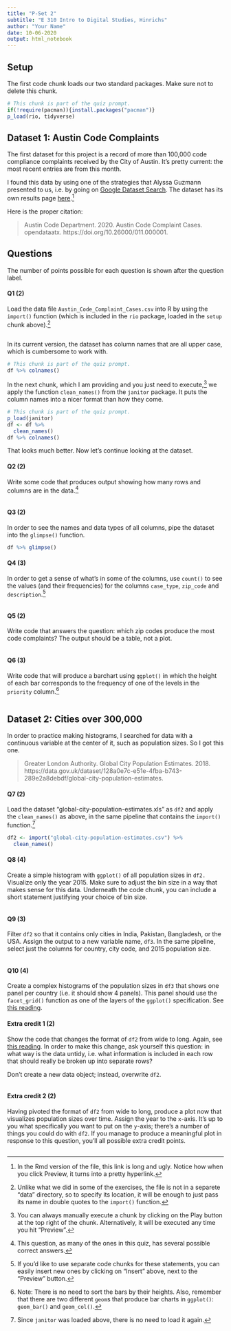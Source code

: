 ```yaml
---
title: "P-Set 2"
subtitle: "E 310 Intro to Digital Studies, Hinrichs"
author: "Your Name"
date: 10-06-2020
output: html_notebook
---
```


## Setup

The first code chunk loads our two standard packages. Make sure not to delete this chunk.

```r
# This chunk is part of the quiz prompt.
if(!require(pacman)){install.packages("pacman")}
p_load(rio, tidyverse)
```

## Dataset 1: Austin Code Complaints

The first dataset for this project is a record of more than 100,000 code compliance complaints received by the City of Austin. It's pretty current: the most recent entries are from this month.

I found this data by using one of the strategies that Alyssa Guzmann presented to us, i.e. by going on [Google Dataset Search](https://datasetsearch.research.google.com/). The dataset has its own results page [here](https://datasetsearch.research.google.com/search?query=travis%20county%20texas%20&docid=eX%2FgsHllBkeSNlmLAAAAAA%3D%3D&filters=WyJbXCJmaWxlX2Zvcm1hdF9jbGFzc1wiLFtcIjFcIl1dIl0%3D&property=ZmlsZV9mb3JtYXRfY2xhc3M%3D).^[In the Rmd version of the file, this link is long and ugly. Notice how when you click Preview, it turns into a pretty hyperlink.]

Here is the proper citation:

> Austin Code Department. 2020. Austin Code Complaint Cases. opendataatx. https://doi.org/10.26000/011.000001.

## Questions

The number of points possible for each question is shown after the question label.

#### Q1 (2)
Load the data file `Austin_Code_Complaint_Cases.csv` into R by using the `import()` function (which is included in the `rio` package, loaded in the `setup` chunk above).^[Unlike what we did in some of the exercises, the file is not in a separete "data" directory, so to specify its location, it will be enough to just pass its name in double quotes to the `import()` function.]

```r

```

In its current version, the dataset has column names that are all upper case, which is cumbersome to work with.

```r
# This chunk is part of the quiz prompt.
df %>% colnames()
```

In the next chunk, which I am providing and you just need to execute,^[You can always manually execute a chunk by clicking on the Play button at the top right of the chunk. Alternatively, it will be executed any time you hit "Preview".] we apply the function `clean_names()` from the `janitor` package. It puts the column names into a nicer format than how they come.

```r
# This chunk is part of the quiz prompt.
p_load(janitor)
df <- df %>% 
  clean_names()
df %>% colnames()
```

That looks much better. Now let's continue looking at the dataset.

#### Q2 (2)
Write some code that produces output showing how many rows and columns are in the data.^[This question, as many of the ones in this quiz, has several possible correct answers.]

```r

```

#### Q3 (2)
In order to see the names and data types of all columns, pipe the dataset into the `glimpse()` function.

```r
df %>% glimpse()
```

#### Q4 (3)
In order to get a sense of what's in some of the columns, use `count()` to see the values (and their frequencies) for the columns `case_type`, `zip_code` and `description`.^[If you'd like to use separate code chunks for these statements, you can easily insert new ones by clicking on "Insert" above, next to the "Preview" button.] 

```r

```


#### Q5 (2)
Write code that answers the question: which zip codes produce the most code complaints? The output should be a table, not a plot.

```r

```

#### Q6 (3)
Write code that will produce a barchart using `ggplot()` in which the height of each bar corresponds to the frequency of one of the levels in the `priority` column.^[Note: There is no need to sort the bars by their heights. Also, remember that there are two different `geom`s that produce bar charts in `ggplot()`: `geom_bar()` and `geom_col()`.]

```r

```

## Dataset 2: Cities over 300,000

In order to practice making histograms, I searched for data with a continuous variable at the center of it, such as population sizes. So I got this one.

> Greater London Authority. Global City Population Estimates. 2018. https://data.gov.uk/dataset/128a0e7c-e51e-4fba-b743-289e2a8debdf/global-city-population-estimates.

#### Q7 (2)
Load the dataset "global-city-population-estimates.xls" as `df2` and apply the `clean_names()` as above, in the same pipeline that contains the `import()` function.^[Since `janitor` was loaded above, there is no need to load it again.] 

```r
df2 <- import("global-city-population-estimates.csv") %>% 
  clean_names()
```

#### Q8 (4)
Create a simple histogram with `ggplot()` of all population sizes in `df2.` Visualize only the year 2015. Make sure to adjust the bin size in a way that makes sense for this data. Underneath the code chunk, you can include a short statement justifying your choice of bin size.

```r

```


#### Q9 (3)
Filter `df2` so that it contains only cities in India, Pakistan,  Bangladesh, or the USA. Assign the output to a new variable name, `df3`. In the same pipeline, select just the columns for country, city code, and 2015 population size.

```r

```

#### Q10 (4)
Create a complex histograms of the population sizes in `df3` that shows one panel per country (i.e. it should show 4 panels). This panel should use the `facet_grid()` function as one of the layers of the `ggplot()` specification. See [this reading](https://e310d.netlify.app/posts/2020-09-25-plotsaggregationfunctions/). 

#### Extra credit 1 (2)
Show the code that changes the format of `df2` from wide to long. Again, see [this reading](https://e310d.netlify.app/posts/2020-09-25-plotsaggregationfunctions/). In order to make this change, ask yourself this question: in what way is the data untidy, i.e. what information is included in each row that should really be broken up into separate rows? 

Don't create a new data object; instead, overwrite `df2`.

```r

```

#### Extra credit 2 (2)
Having pivoted the format of `df2` from wide to long, produce a plot now that visualizes population sizes over time. Assign the year to the `x`-axis. It's up to you what specifically you want to put on the `y`-axis; there's a number of things you could do with `df2`. If you manage to produce a meaningful plot in response to this question, you'll all possible extra credit points.

```r

```

